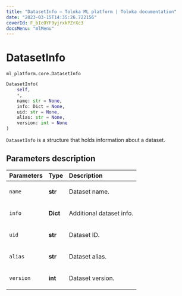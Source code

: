 ```yaml
---
title: "DatasetInfo — Toloka ML platform | Toloka documentation"
date: "2023-03-15T14:35:26.722156"
coverId: F_bIcOYF9yjrxkPZrXc3
docsMenu: "mlMenu"
---
```


# DatasetInfo

`ml_platform.core.DatasetInfo`

```python
DatasetInfo(
    self,
    *,
    name: str = None,
    info: Dict = None,
    uid: str = None,
    alias: str = None,
    version: int = None
)
```

`DatasetInfo` is a structure that holds information about a dataset.

## Parameters description

| Parameters | Type | Description |
| :----------| :----| :-----------|
`name`|**str**|<p>Dataset name.</p>
`info`|**Dict**|<p>Additional dataset info.</p>
`uid`|**str**|<p>Dataset ID.</p>
`alias`|**str**|<p>Dataset alias.</p>
`version`|**int**|<p>Dataset version.</p>
